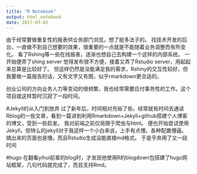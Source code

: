 ```yaml
---
title: "R Notebook"
output: html_notebook
date: 2017-03-02
---
```


由于经常要做重复性的报表供业务部门浏览。想了挺多法子的。
找技术开发的后台，一直做不到自己想要的效果，很重要的一点就是不能随着业务调整而有所变化。
看了Rshing等一些在线报表，逐渐也想自己去构建一个这样的内部系统。
一开始便弄了shing server
觉得发布很不方便，接着又弄了Rstudio server，用起起来总算是比较好了。
但这样仍然是没能满足我的需求，Rshiny的交互性较好，但我要做一篇报告的话，又有文字又有图，似乎rmarkdown更合适的。

创业公司的方向业务人力等变动的很频繁，我也经常需要应付事务性的工作。这个项目就这样暂时沉寂了一段时间。

#Jekyll的从入门到放弃
过了新年后，时间相对充裕了些。经常就有时间去通读Rblog的一些文章，看到一篇讲到利用Rmarkdown+Jekyll+github搭建个人博客的博文，受到一些启发。
我对前端之前仅局限于爬虫与html。
便也开始尝试使用Jekyll，但特么的jekyll对于我这样一个小白来说，上手有点懵。各种配置懵逼。搞出来的页面也是懵。而且Rstudio生成没能直接md格式。
于是乎弃用了又一段时间

#hugo
在翻看yihui前辈的blog时，才发现他使用R的blogdown包搭建了hugo网站框架，几句代码就完成了，而且支持Rmd。